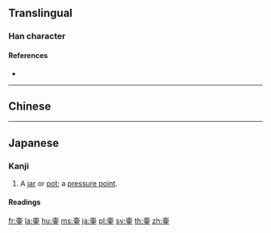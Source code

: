 {{also|壺}}
==Translingual==
{{Han simplified forms|壺|壷|壶}}

===Han character===
{{Han char|rn=33|rad=士|as=08|sn=11|four=|canj=GBLM,XGBLM}}

====References====
* {{Han ref|kx=0243.080|dkj=05662|dj=0483.170|hdz=10458.080|uh=58F7|ud=22775}}

----

==Chinese==
{{zh-see|壺|v}}

----

==Japanese==

===Kanji===
{{ja-kanji|grade=uc|style=s|kyu=壺|rs=士08}}

# A [[jar]] or [[pot]]; a [[pressure point]].

====Readings====
{{ja-readings
|on=[[こ]] (ko)
|kun=[[つぼ]] (tsubo)
}}

[[fr:壷]]
[[la:壷]]
[[hu:壷]]
[[ms:壷]]
[[ja:壷]]
[[pl:壷]]
[[sv:壷]]
[[th:壷]]
[[zh:壷]]